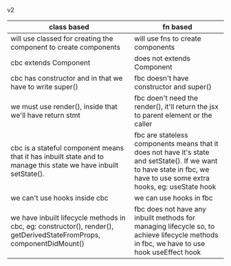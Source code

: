 v2


| class based                                                                                                          | fn based                                                                                                                                                                |
| -------------------------------------------------------------------------------------------------------------------- | ----------------------------------------------------------------------------------------------------------------------------------------------------------------------- |
| will use classed for creating the component to create components                                                     | will use fns to create components                                                                                                                                       |
| cbc extends Component                                                                                                | does not extends Component                                                                                                                                              |
| cbc has constructor and in that we have to write super()                                                             | fbc doesn't have constructor and super()                                                                                                                                |
| we must use render(), inside that we'll have return stmt                                                             | fbc doen't need the render(), it'll return the jsx to parent element or the caller                                                                                      |
| cbc is a stateful component means that it has inbuilt state and to manage this state we have inbuilt setState().     | fbc are stateless components means that it does not have it's state and setState(). If we want to have state in fbc, we have to use some extra hooks, eg: useState hook |
| we can't use hooks inside cbc                                                                                        | we can use hooks in fbc                                                                                                                                                 |
| we have inbuilt lifecycle methods in cbc, eg: constructor(), render(), getDerivedStateFromProps, componentDidMount() | fbc does not have any inbuilt methods for managing lifecycle so, to achieve lifecycle methods in fbc, we have to use hook useEffect hook                                |

